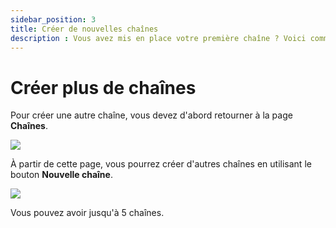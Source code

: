```yaml
---
sidebar_position: 3
title: Créer de nouvelles chaînes
description : Vous avez mis en place votre première chaîne ? Voici comment en créer d'autres.
---
```


# Créer plus de chaînes

Pour créer une autre chaîne, vous devez d'abord retourner à la page **Chaînes**.

![](https://i.imgur.com/KB8nfF3.png)

À partir de cette page, vous pourrez créer d'autres chaînes en utilisant le bouton **Nouvelle chaîne**.

![](https://i.imgur.com/5ygxxOS.png)

Vous pouvez avoir jusqu'à 5 chaînes.
